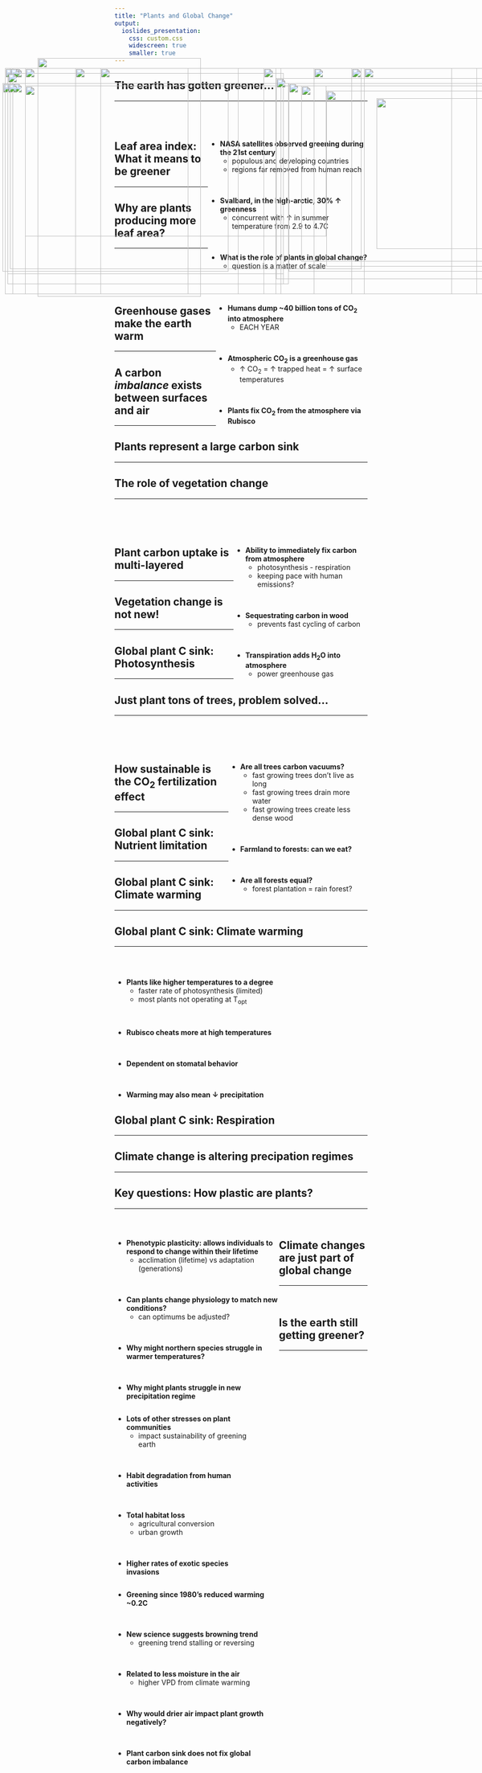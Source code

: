 ```yaml
---
title: "Plants and Global Change"
output: 
  ioslides_presentation:
    css: custom.css
    widescreen: true
    smaller: true
---
```


## The earth has gotten greener...
<hr>
<br/>
<br/>

<div style="float: right; width: 63%;">

<IMG STYLE="position:absolute; TOP:190px; LEFT:25px; WIDTH:350px; HEIGHT:450px" SRC="images/greener.jpg">

* **NASA satellites observed greening during the 21st century**
    + populous and developing countries
    + regions far removed from human reach

<br/>

* **Svalbard, in the high-arctic, 30% &#8593; greenness**
    + concurrent with &#8593; in summer temperature from 2.9 to 4.7C
    
<br/>

* **What is the role of plants in global change?**
    + question is a matter of scale

</div>

## Leaf area index: What it means to be greener
<hr>

<IMG STYLE="position:absolute; TOP:225px; LEFT:50px; WIDTH:600px; HEIGHT:300px" SRC="images/lai2.jpg">

<IMG STYLE="position:absolute; TOP:190px; LEFT:700px; WIDTH:250px; HEIGHT:450px" SRC="images/lai.jpg">

## Why are plants producing more leaf area?
<hr>
<br/>
<br/>
<br/>
<br/>

<IMG STYLE="position:absolute; TOP:220px; LEFT:5px; WIDTH:450px; HEIGHT:375px" SRC="images/co2mauna.png">

<div style="float: right; width: 60%;">

* **Humans dump ~40 billion tons of CO~2~ into atmosphere**
    + EACH YEAR

<br/>

* **Atmospheric CO~2~ is a greenhouse gas**
    + &#8593; CO~2~ = &#8593; trapped heat = &#8593; surface temperatures
    
<br/> 

* **Plants fix CO~2~ from the atmosphere via Rubisco**

</div>

## Greenhouse gases make the earth warm
<hr>

<IMG STYLE="position:absolute; TOP:190px; LEFT:200px; WIDTH:700px; HEIGHT:450px" SRC="images/forcing.png">

## A carbon *imbalance* exists between surfaces and air
<hr>

<IMG STYLE="position:absolute; TOP:190px; LEFT:200px; WIDTH:700px; HEIGHT:450px" SRC="images/budget.png">

## Plants represent a large carbon sink
<hr>

<IMG STYLE="position:absolute; TOP:190px; LEFT:150px; WIDTH:800px; HEIGHT:450px" SRC="images/sink.png">

## The role of vegetation change
<hr>
<br/>
<br/>
<br/>

<IMG STYLE="position:absolute; TOP:190px; LEFT:10px; WIDTH:550px; HEIGHT:450px" SRC="images/seesaw.png">

<div style="float: right; width: 53%;">

* **Ability to immediately fix carbon from atmosphere**
    + photosynthesis - respiration
    + keeping pace with human emissions?

<br/>

* **Sequestrating carbon in wood**
    + prevents fast cycling of carbon
    
<br/> 

* **Transpiration adds H~2~O into atmosphere**
    + power greenhouse gas
    
</div>

## Plant carbon uptake is multi-layered
<hr>

<IMG STYLE="position:absolute; TOP:190px; LEFT:150px; WIDTH:800px; HEIGHT:450px" SRC="images/photosyn.png">

## Vegetation change is not new!
<hr>

<IMG STYLE="position:absolute; TOP:190px; LEFT:25px; WIDTH:450px; HEIGHT:450px" SRC="images/eocene.png">

<IMG STYLE="position:absolute; TOP:190px; LEFT:525px; WIDTH:550px; HEIGHT:450px" SRC="images/miocene.png">

## Global plant C sink: Photosynthesis
<hr>

<IMG STYLE="position:absolute; TOP:220px; LEFT:25px; WIDTH:550px; HEIGHT:400px" SRC="images/responsecurve.png">

<IMG STYLE="position:absolute; TOP:235px; LEFT:650px; WIDTH:450px; HEIGHT:350px" SRC="images/CO2_effects.jpg">

## Just plant tons of trees, problem solved...
<hr>
<br/>
<br/>
<br/>

<IMG STYLE="position:absolute; TOP:170px; LEFT:75px; WIDTH:325px; HEIGHT:475px" SRC="images/trilliontrees.png">

<div style="float: right; width: 55%;">

* **Are all trees carbon vacuums?**
    + fast growing trees don't live as long
    + fast growing trees drain more water
    + fast growing trees create less dense wood

<br/>

* **Farmland to forests: can we eat?**
    
<br/> 

* **Are all forests equal?**
    + forest plantation = rain forest?
    
</div>

## How sustainable is the  CO~2~ fertilization effect
<hr>

<IMG STYLE="position:absolute; TOP:220px; LEFT:15px; WIDTH:550px; HEIGHT:400px" SRC="images/FACE.jpg">

<IMG STYLE="position:absolute; TOP:220px; LEFT:575px; WIDTH:500px; HEIGHT:375px" SRC="images/FACE2.jpg">

## Global plant C sink: Nutrient limitation
<hr>

<IMG STYLE="position:absolute; TOP:190px; LEFT:20px; WIDTH:700px; HEIGHT:400px" SRC="images/nutrient.jpg">

<IMG STYLE="position:absolute; TOP:250px; LEFT:750px; WIDTH:300px; HEIGHT:300px" SRC="images/leibig.png">
  
## Global plant C sink: Climate warming
<hr>

<IMG STYLE="position:absolute; TOP:200px; LEFT:15px; WIDTH:550px; HEIGHT:400px" SRC="images/surfacetemp.jpg">

<IMG STYLE="position:absolute; TOP:210px; LEFT:550px; WIDTH:550px; HEIGHT:400px" SRC="images/surfacetemp2.png">

## Global plant C sink: Climate warming
<hr>
<br/>
<br/>

<IMG STYLE="position:absolute; TOP:210px; LEFT:550px; WIDTH:550px; HEIGHT:400px" SRC="images/tempresponse.png">

* **Plants like higher temperatures to a degree**
    + faster rate of photosynthesis (limited)
    + most plants not operating at T~opt~

<br/>

* **Rubisco cheats more at high temperatures**

<br/>

* **Dependent on stomatal behavior**

<br/>

* **Warming may also mean &#8595; precipitation**

## Global plant C sink: Respiration
<hr>

<IMG STYLE="position:absolute; TOP:190px; LEFT:50px; WIDTH:1000px; HEIGHT:450px" SRC="images/respiration.png">
    
## Climate change is altering precipation regimes
<hr>

<IMG STYLE="position:absolute; TOP:190px; LEFT:50px; WIDTH:500px; HEIGHT:450px" SRC="images/rainchange.png">

<IMG STYLE="position:absolute; TOP:190px; LEFT:625px; WIDTH:400px; HEIGHT:450px" SRC="images/rainchange2.png">

## Key questions: How plastic are plants?
<hr>
<br/>

<div style="float: left; width: 65%;">

* **Phenotypic plasticity: allows individuals to respond to change within their lifetime**
    + acclimation (lifetime) vs adaptation (generations)

<br/>

* **Can plants change physiology to match new conditions?**
    + can optimums be adjusted? 

<br/>

* **Why might northern species struggle in warmer temperatures?**

<br/>

* **Why might plants struggle in new precipitation regime**

</div>

<IMG STYLE="position:absolute; TOP:190px; LEFT:725px; WIDTH:300px; HEIGHT:450px" SRC="images/acclimation.png">

## Climate changes are just part of global change
<hr>
<br/>

<div style="float: left; width: 55%;">

* **Lots of other stresses on plant communities**
    + impact sustainability of greening earth
    
<br/>

* **Habit degradation from human activities**

<br/>

* **Total habitat loss**
    + agricultural conversion
    + urban growth

<br/>

* **Higher rates of exotic species invasions**

</div>

<IMG STYLE="position:absolute; TOP:210px; LEFT:550px; WIDTH:500px; HEIGHT:400px" SRC="images/fire.jpg">

## Is the earth still getting greener?
<hr>
<br/>

<div style="float: left; width: 60%;">

* **Greening since 1980's reduced warming ~0.2C**

<br/>

* **New science suggests browning trend**
    + greening trend stalling or reversing

<br/>

* **Related to less moisture in the air**
    + higher VPD from climate warming

<br/>

* **Why would drier air impact plant growth negatively?**

<br/>

* **Plant carbon sink does not fix global carbon imbalance**

</div>

<IMG STYLE="position:absolute; TOP:225px; LEFT:600px; WIDTH:450px; HEIGHT:350px" SRC="images/green.jpg">
